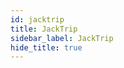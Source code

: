 ```yaml
---
id: jacktrip
title: JackTrip
sidebar_label: JackTrip
hide_title: true
---
```


<WikiEntry 
    title= "JackTrip" 
    pic_url= "https://encorecreativity.org/images/Photos/EncoreU/JackTrip-Logo.png" 
    description= "JackTrip is a Linux, Mac macOS, or Windows multi-machine audio system used for network music performance over the Internet. It supports any number of channels (as many as the computer/network can handle) of bidirectional, high quality, uncompressed audio signal steaming"
    developer= "CCRMA, Stanford"
    website= "https://ccrma.stanford.edu/groups/soundwire/software/jacktrip/"
    support_url= "https://groups.google.com/forum/#!forum/jacktrip-users"
    mct="https://mct-master.github.io/portal/2020/03/31/jacktrip.html"
    features= ""
    protocol= "Audio over IP"
    os_support= "macOS and Linux"
    pricing= "Free"
    sign_up= "No"
    self_hosting= "Yes, P2P streaming system"
    rec_speed= ">100MBps"
    req_speed= "Ethernet required"
    max_qual= "Lossless audio"
    latency= "Varies"
    last_update= "Regular updates (follow GitHub)"
    open_source= "Yes"
    repo= "https://github.com/jacktrip/jacktrip"
    ease= "The setup of JackTrip requires the user to be experienced with the terminal and some basic network terminology."
    issues= ""
    info= "This software does not accommodate low-spec systems that well. A reliable internet connection is a must."
    caution= "Highly technical set-up involved."
/>
